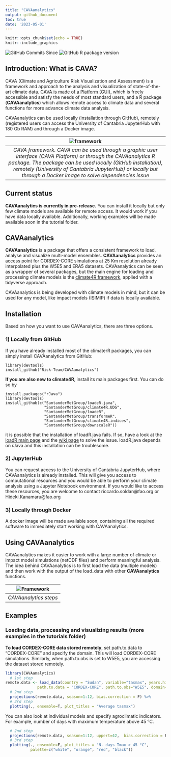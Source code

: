 ```yaml
---
title: "CAVAanalytics"
output: github_document
toc: true
date: '2023-05-01'
---
```


```r
knitr::opts_chunk$set(echo = TRUE)
knitr::include_graphics
```

<img src="https://img.shields.io/github/commits-since/Risk-team/CAVAanalytics/v1.0.0-alpha?include_prereleases" alt="GitHub Commits Since">
<img src="https://img.shields.io/github/r-package/v/Risk-team/CAVAanalytics/master" alt="GitHub R package version">

## Introduction: What is CAVA?

CAVA (Climate and Agriculture Risk Visualization and Assessment) is a framework and approach to the analysis and visualization of state-of-the-art climate data. [CAVA is made of a Platform (GUI)](https://fao-cava.predictia.es/auth), which is freely accessible and satisfy the needs of most standard users, and a R package (**CAVAanalytics**) which allows remote access to climate data and several functions for more advance climate data analysis. 

CAVAanalytics can be used locally (installation through GitHub), remotely (registered users can access the University of Cantabria JupyterHub with 180 Gb RAM) and through a Docker image. 

| ![framework](https://user-images.githubusercontent.com/40058235/234544688-af8c5a1d-588e-4145-813f-feb0ea2db916.png) | 
|:--:| 
| *CAVA framework. CAVA can be used through a graphic user interface (CAVA Platform) or through the CAVAanalytics R package. The package can be used locally (GitHub installation), remotely (University of Cantabria JupyterHub) or locally but through a Docker image to solve dependencies issue* |

## Current status

**CAVAanalytics is currently in pre-release.** You can install it locally but only few climate models are available for remote access. It would work if you have data locally available. Additionally, working examples will be made available soon in the tutorial folder.

## CAVAanalytics

**CAVAanalytics** is a package that offers a consistent framework to load, analyse and visualize multi-model ensembles. **CAVAanalytics** provides an access point for CORDEX-CORE simulations at 25 Km resolution already interpolated plus the W5E5 and ERA5 datasets.
CAVAanalytics can be seen as a wrapper of several packages, but the main engine for loading and processing climate models is the  [climate4R framework](https://github.com/SantanderMetGroup/climate4R), applied with a tidyverse approach.

CAVAanalytics is being developed with climate models in mind, but it can be used for any model, like impact models (ISIMIP) if data is locally available.



## Installation

Based on how you want to use CAVAanalytics, there are three options. 

### 1) Locally from GitHub
If you have already installed most of the climaterR packages, you can simply install CAVAanalytics from GitHub:

```
library(devtools)
install_github("Risk-Team/CAVAanalytics")
```
**If you are also new to climate4R**, install its main packages first. You can do so by 

```
install.packages("rJava")
library(devtools)
install_github(c("SantanderMetGroup/loadeR.java",
                 "SantanderMetGroup/climate4R.UDG",
                 "SantanderMetGroup/loadeR",
                 "SantanderMetGroup/transformeR",
                 "SantanderMetGroup/climate4R.indices",
                 "SantanderMetGroup/downscaleR"))

```

it is possible that the installation of loadR.java fails. If so, have a look at the [loadR main page](https://github.com/SantanderMetGroup/loadeR) and the [wiki page](https://github.com/SantanderMetGroup/loadeR/wiki/Installation) to solve the issue. loadR.java depends on rJava and this installation can be troublesome.

### 2) JupyterHub

You can request access to the University of Cantabria JupyterHub, where CAVAanalytics is already installed. This will give you access to computational resources and you would be able to perform your climate analysis using a Jupyter Notebook environment.
If you would like to access these resources, you are welcome to contact riccardo.soldan@fao.org or Hideki.Kanamaru@fao.org

### 3) Locally through Docker

A docker image will be made available soon, containing all the required software to immediately start working with CAVAanalytics.

## Using CAVAanalytics

CAVAanalytics makes it easier to work with a large number of climate or impact model simulations (netCDF files) and perform meaningful analysis. The idea behind CAVAanalytics is to first load the data (multiple models) and then work with the output of the load_data with other **CAVAanalytics** functions. 

| ![Framework](https://user-images.githubusercontent.com/40058235/199256415-ed32c42b-e2f8-48e0-b4fe-558de6612038.png) |
|:--:| 
| *CAVAanalytics steps* |

## Examples
### Loading data, processing and visualizing results (more examples in the tutorials folder)

**To load CORDEX-CORE data stored remotely**, set path.to.data to "CORDEX-CORE" and specify the domain. This will load CORDEX-CORE simulations. Similarly, when path.to.obs is set to W5E5, you are accessing the dataset stored remotely. 


```r

library(CAVAanalytics)
  # 1st step
remote.data <- load_data(country = "Sudan", variable="tasmax", years.hist=1995, years.proj=2050:2055,
              path.to.data = "CORDEX-CORE", path.to.obs="W5E5", domain="AFR-22")
  # 2nd step
  projections(remote.data, season=1:12, bias.correction = F) %>% 
  # 3rd step
  plotting(., ensemble=T, plot_titles = "Average tasmax")

```


You can also look at individual models and specify agroclimatic indicators. For example, number of days with maximum temperature above 45 °C. 

```r

  # 2nd step
  projections(remote.data, season=1:12, uppert=42,  bias.correction = F) %>% 
  # 3rd step
  plotting(., ensemble=F, plot_titles = "N. days Tmax > 45 °C", 
           palette=c("white", "orange", "red", "black"))

```
